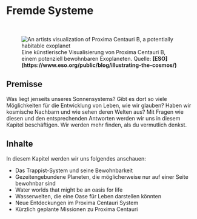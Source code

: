 
# Fremde Systeme

<ReadingTime />

<br/>
<figure>
<Image src={require(".//../../resources/images/distantsystems.png")} alt="An artists visualization of Proxima Centauri B, a potentially habitable exoplanet" />
<figcaption style={{ color: "rgb(156, 156, 156)", fontSize: "14px", marginTop: "2px" }}>Eine künstlerische Visualisierung von Proxima Centauri B, einem potenziell bewohnbaren Exoplaneten. Quelle: <strong>[ESO](https://www.eso.org/public/blog/illustrating-the-cosmos/)</strong></figcaption>
</figure>

## Premisse
Was liegt jenseits unseres Sonnensystems? Gibt es dort so viele Möglichkeiten für die Entwicklung von Leben, wie wir glauben? Haben wir kosmische Nachbarn und wie sehen deren Welten aus? Mit Fragen wie diesen und den entsprechenden Antworten werden wir uns in diesem Kapitel beschäftigen. Wir werden mehr finden, als du vermutlich denkst.

## Inhalte
In diesem Kapitel werden wir uns folgendes anschauen:

- Das Trappist-System und seine Bewohnbarkeit
- Gezeitengebundene Planeten, die möglicherweise nur auf einer Seite bewohnbar sind
- Water worlds that might be an oasis for life
- Wasserwelten, die eine Oase für Leben darstellen könnten
- Neue Entdeckungen im Proxima Centauri System
- Kürzlich geplante Missionen zu Proxima Centauri


<Analytics />